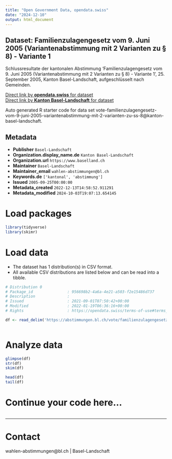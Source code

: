```yaml
---
title: "Open Government Data, opendata.swiss"
date: "2024-12-10"
output: html_document
---
```


## Dataset: Familienzulagengesetz vom 9. Juni 2005 (Variantenabstimmung mit 2 Varianten zu § 8) - Variante 1

Schlussresultate der kantonalen Abstimmung 'Familienzulagengesetz vom 9. Juni 2005 (Variantenabstimmung mit 2 Varianten zu § 8) - Variante 1', 25. September 2005, Kanton Basel-Landschaft, aufgeschlüsselt nach Gemeinden.

[Direct link by **opendata.swiss** for dataset](https://opendata.swiss/de/dataset/familienzulagengesetz-vom-9-juni-2005-variantenabstimmung-mit-2-varianten-zu-8-variante-1)<br>
[Direct link by **Kanton Basel-Landschaft** for dataset](https://abstimmungen.bl.ch/vote/familienzulagengesetz-vom-9-juni-2005-variantenabstimmung-mit-2-varianten-zu-ss-8/data)

Auto generated R starter code for data set vote-familienzulagengesetz-vom-9-juni-2005-variantenabstimmung-mit-2-varianten-zu-ss-8@kanton-basel-landschaft.

## Metadata

- **Publisher** `Basel-Landschaft`
- **Organization.display_name.de** `Kanton Basel-Landschaft`
- **Organization.url** `https://www.baselland.ch`
- **Maintainer** `Basel-Landschaft`
- **Maintainer_email** `wahlen-abstimmungen@bl.ch`
- **Keywords.de** `['kantonal', 'abstimmung']`
- **Issued** `2005-09-25T00:00:00`
- **Metadata_created** `2022-12-13T14:58:52.911291`
- **Metadata_modified** `2024-10-03T19:07:13.654145`


# Load packages

```r

library(tidyverse)
library(skimr)

```

# Load data

-   The dataset has 1 distribution(s) in CSV format.
-   All available CSV distributions are listed below and can be read into a tibble.

```r

# Distribution 0
# Package_id               : 956698b2-4a6a-4e21-a503-f2e15486d737
# Description              : 
# Issued                   : 2021-09-01T07:50:42+00:00
# Modified                 : 2022-01-19T06:36:16+00:00
# Rights                   : https://opendata.swiss/terms-of-use#terms_by

df <- read_delim('https://abstimmungen.bl.ch/vote/familienzulagengesetz-vom-9-juni-2005-variantenabstimmung-mit-2-varianten-zu-ss-8/data-csv')



```

# Analyze data

```r

glimpse(df)
str(df)
skim(df)

head(df)
tail(df)

```

# Continue your code here...

```r

```

------------------------------------------------------------------------

# Contact

wahlen-abstimmungen@bl.ch | Basel-Landschaft
